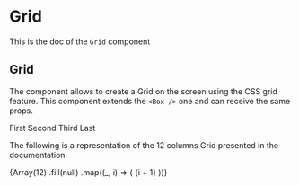 <!--- Grid.stories.mdx --->


<Meta
  title="Grid"
  component={Grid}
/>

# Grid

This is the doc of the `Grid` component

## Grid

The component allows to create a Grid on the screen using the CSS grid feature. This component extends the `<Box />` one and can receive the same props.

<Canvas>
  <Story name="base">
    <Grid
      areas={['first second third', 'last  last last']}
      cols="1fr 1fr 1fr"
      rows="1fr 1fr"
      background="primary700"
      gap={4}
      margin={8}
      padding={4}
    >
      <Box area="first" color="neutral0">
        First
      </Box>
      <Box area="second" background="neutral100">
        Second
      </Box>
      <Box area="third" background="neutral100">
        Third
      </Box>
      <Box area="last" background="neutral100" color="primary700">
        Last
      </Box>
    </Grid>
  </Story>
</Canvas>

The following is a representation of the 12 columns Grid presented in the documentation.

<Canvas>
  <Story name="base grid">
    <Grid cols="repeat(12, 1fr)" rows="70vh" gap={5} margin={10}>
      {Array(12)
        .fill(null)
        .map((_, i) => (
          <Box key={i} background="warning200">
            {i + 1}
          </Box>
        ))}
    </Grid>
  </Story>
</Canvas>
